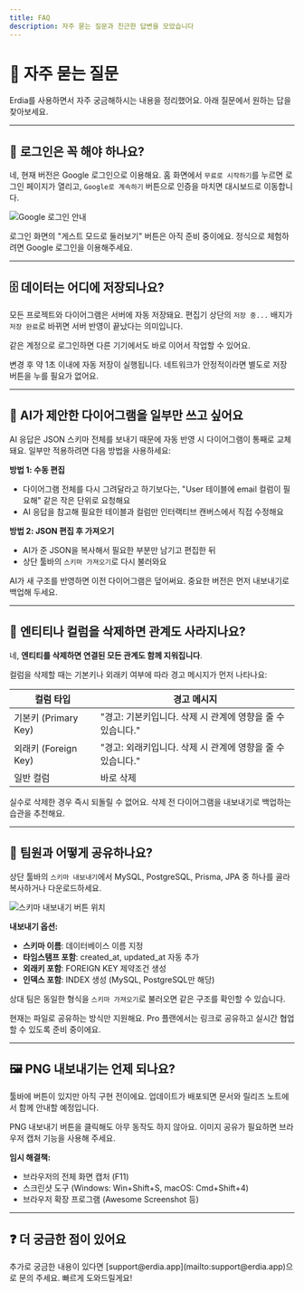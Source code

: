 ```yaml
---
title: FAQ
description: 자주 묻는 질문과 친근한 답변을 모았습니다
---
```



# 💬 자주 묻는 질문

Erdia를 사용하면서 자주 궁금해하시는 내용을 정리했어요. 아래 질문에서 원하는 답을 찾아보세요.

---

## 🙋 로그인은 꼭 해야 하나요?

네, 현재 버전은 Google 로그인으로 이용해요. 홈 화면에서 `무료로 시작하기`를 누르면 로그인 페이지가 열리고, `Google로 계속하기` 버튼으로 인증을 마치면 대시보드로 이동합니다.

![Google 로그인 안내](/images/example.png)

<Callout type="info">
로그인 화면의 "게스트 모드로 둘러보기" 버튼은 아직 준비 중이에요. 정식으로 체험하려면 Google 로그인을 이용해주세요.
</Callout>

---

## 🗄️ 데이터는 어디에 저장되나요?

모든 프로젝트와 다이어그램은 서버에 자동 저장돼요. 편집기 상단의 `저장 중...` 배지가 `저장 완료`로 바뀌면 서버 반영이 끝났다는 의미입니다. 

같은 계정으로 로그인하면 다른 기기에서도 바로 이어서 작업할 수 있어요.

<Callout type="success">
변경 후 약 1초 이내에 자동 저장이 실행됩니다. 네트워크가 안정적이라면 별도로 저장 버튼을 누를 필요가 없어요.
</Callout>

---

## 🤔 AI가 제안한 다이어그램을 일부만 쓰고 싶어요

AI 응답은 JSON 스키마 전체를 보내기 때문에 자동 반영 시 다이어그램이 통째로 교체돼요. 일부만 적용하려면 다음 방법을 사용하세요:

**방법 1: 수동 편집**
- 다이어그램 전체를 다시 그려달라고 하기보다는, "User 테이블에 email 컬럼이 필요해" 같은 작은 단위로 요청해요
- AI 응답을 참고해 필요한 테이블과 컬럼만 인터랙티브 캔버스에서 직접 수정해요

**방법 2: JSON 편집 후 가져오기**
- AI가 준 JSON을 복사해서 필요한 부분만 남기고 편집한 뒤
- 상단 툴바의 `스키마 가져오기`로 다시 불러와요

<Callout type="warning">
AI가 새 구조를 반영하면 이전 다이어그램은 덮어써요. 중요한 버전은 먼저 내보내기로 백업해 두세요.
</Callout>

---

## 🔗 엔티티나 컬럼을 삭제하면 관계도 사라지나요?

네, **엔티티를 삭제하면 연결된 모든 관계도 함께 지워집니다**.

컬럼을 삭제할 때는 기본키나 외래키 여부에 따라 경고 메시지가 먼저 나타나요:

| 컬럼 타입 | 경고 메시지 |
|---------|----------|
| 기본키 (Primary Key) | "경고: 기본키입니다. 삭제 시 관계에 영향을 줄 수 있습니다." |
| 외래키 (Foreign Key) | "경고: 외래키입니다. 삭제 시 관계에 영향을 줄 수 있습니다." |
| 일반 컬럼 | 바로 삭제 |

<Callout type="warn">
실수로 삭제한 경우 즉시 되돌릴 수 없어요. 삭제 전 다이어그램을 내보내기로 백업하는 습관을 추천해요.
</Callout>

---

## 🤝 팀원과 어떻게 공유하나요?

상단 툴바의 `스키마 내보내기`에서 MySQL, PostgreSQL, Prisma, JPA 중 하나를 골라 복사하거나 다운로드하세요.

![스키마 내보내기 버튼 위치](/images/example.png)

**내보내기 옵션:**
- **스키마 이름**: 데이터베이스 이름 지정
- **타임스탬프 포함**: created_at, updated_at 자동 추가
- **외래키 포함**: FOREIGN KEY 제약조건 생성
- **인덱스 포함**: INDEX 생성 (MySQL, PostgreSQL만 해당)

상대 팀은 동일한 형식을 `스키마 가져오기`로 불러오면 같은 구조를 확인할 수 있습니다.

<Callout type="info">
현재는 파일로 공유하는 방식만 지원해요. Pro 플랜에서는 링크로 공유하고 실시간 협업할 수 있도록 준비 중이에요.
</Callout>

---

## 🖼️ PNG 내보내기는 언제 되나요?

툴바에 버튼이 있지만 아직 구현 전이에요. 업데이트가 배포되면 문서와 릴리즈 노트에서 함께 안내할 예정입니다.

<Callout type="warn">
PNG 내보내기 버튼을 클릭해도 아무 동작도 하지 않아요. 이미지 공유가 필요하면 브라우저 캡처 기능을 사용해 주세요.
</Callout>

**임시 해결책:**
- 브라우저의 전체 화면 캡처 (F11)
- 스크린샷 도구 (Windows: Win+Shift+S, macOS: Cmd+Shift+4)
- 브라우저 확장 프로그램 (Awesome Screenshot 등)

---

## ❓ 더 궁금한 점이 있어요

<Callout type="info">
추가로 궁금한 내용이 있다면 [support@erdia.app](mailto:support@erdia.app)으로 문의 주세요. 빠르게 도와드릴게요!
</Callout>
